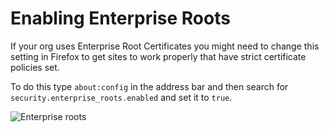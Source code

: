 # Enabling Enterprise Roots

If your org uses Enterprise Root Certificates you might need to change this setting in Firefox to get sites to work properly that have strict certificate policies set.

To do this type `about:config` in the address bar and then search for `security.enterprise_roots.enabled` and set it to `true`.

![Enterprise roots](/img/enterprise-roots.png)
